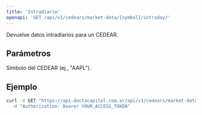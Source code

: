```yaml
---
title: 'Intradiario'
openapi: 'GET /api/v1/cedears/market-data/{symbol}/intraday/'
---
```


<Note>
  Devuelve datos intradiarios para un CEDEAR.
</Note>

## Parámetros

<ParamField path="symbol" type="string" required>
  Símbolo del CEDEAR (ej., "AAPL").
</ParamField>

## Ejemplo

```bash
curl -X GET "https://api.doctacapital.com.ar/api/v1/cedears/market-data/AAPL/intraday/" \
  -H "Authorization: Bearer YOUR_ACCESS_TOKEN"
```



